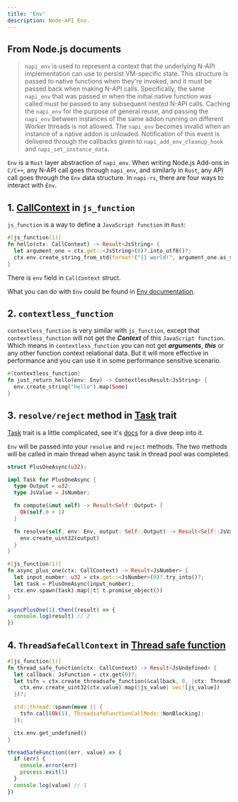 ```yaml
---
title: 'Env'
description: Node-API Env.
---
```


## From Node.js documents

> `napi_env` is used to represent a context that the underlying N-API implementation can use to persist VM-specific state. This structure is passed to native functions when they're invoked, and it must be passed back when making N-API calls. Specifically, the same `napi_env` that was passed in when the initial native function was called must be passed to any subsequent nested N-API calls. Caching the `napi_env` for the purpose of general reuse, and passing the `napi_env` between instances of the same addon running on different Worker threads is not allowed. The `napi_env` becomes invalid when an instance of a native addon is unloaded. Notification of this event is delivered through the callbacks given to `napi_add_env_cleanup_hook` and `napi_set_instance_data`.

<!-- `Env` 是 `napi_env` 的 `Rust` 层抽象。在使用 `C/C++` 编写 Node.js Add-ons 的时候，进行任何 N-API 调用都要通过 `napi_env`，而在 `Rust` 中与之类似，任何 API 调用都需要经过 `Env` 这一数据结构。在 `napi-rs` 中，有四个途径可以与 `Env` 交互。 -->

`Env` is a `Rust` layer abstraction of `napi_env`. When writing Node.js Add-ons in `C/C++`, any N-API call goes through `napi_env`, and similarly in `Rust`, any API call goes through the `Env` data structure. In `napi-rs`, there are four ways to interact with `Env`.

## 1. [CallContext](../recipes/call-context) in `js_function`

`js_function` is a way to define a `JavaScript function` in `Rust`:

```rust
#[js_function(1)]
fn hello(ctx: CallContext) -> Result<JsString> {
  let argument_one = ctx.get::<JsString>(0)?.into_utf8()?;
  ctx.env.create_string_from_std(format!("{} world!", argument_one.as_str()?))
}
```

There is `env` field in `CallContext` struct.

What you can do with `Env` could be found in [Env documentation](https://docs.rs/napi/latest/napi/struct.Env.html).

## 2. `contextless_function`

`contextless_function` is very similar with `js_function`, except that `contextless_function` will not get the **_Context_** of this `JavaScript function`.
Which means in `contextless_function` you can not get **_arguments_**, **_this_** or any other function context relational data. But it will more effective in performance and you can use it in some performance sensitive scenario.

```rust
#[contextless_function]
fn just_return_hello(env: Env) -> ContextlessResult<JsString> {
  env.create_string("hello").map(Some)
}
```

## 3. `resolve/reject` method in [Task](../../concepts/async-task#task) trait

[Task](../../concepts/async-task#task) trait is a little complicated, see it's [docs](../../concepts/async-task#task) for a dive deep into it.

`Env` will be passed into your `resolve` and `reject` methods. The two methods will be called in main thread when async task in thread pool was completed.

```rust
struct PlusOneAsync(u32);

impl Task for PlusOneAsync {
  type Output = u32;
  type JsValue = JsNumber;

  fn compute(&mut self) -> Result<Self::Output> {
    Ok(self.0 + 1)
  }

  fn resolve(self, env: Env, output: Self::Output) -> Result<Self::JsValue> {
    env.create_uint32(output)
  }
}

#[js_function(1)]
fn async_plus_one(ctx: CallContext) -> Result<JsNumber> {
  let input_number: u32 = ctx.get::<JsNumber>(0)?.try_into()?;
  let task = PlusOneAsync(input_number);
  ctx.env.spawn(task).map(|t| t.promise_object())
}
```

```js
asyncPlusOne(1).then((result) => {
  console.log(result) // 2
})
```

## 4. `ThreadSafeCallContext` in [Thread safe function](./thread-safe-function)

```rust
#[js_function(1)]
fn thread_safe_function(ctx: CallContext) -> Result<JsUndefined> {
  let callback: JsFunction = ctx.get(0)?;
  let tsfn = ctx.create_threadsafe_function(&callback, 0, |ctx: ThreadSafeCallContext<u32>| {
    ctx.env.create_uint32(ctx.value).map(|js_value| vec![js_value])
  })?;

  std::thread::spawn(move || {
    tsfn.call(Ok(1), ThreadsafeFunctionCallMode::NonBlocking);
  });

  ctx.env.get_undefined()
}
```

```js
threadSafeFunction((err, value) => {
  if (err) {
    console.error(err)
    process.exit(1)
  }
  console.log(value) // 1
})
```
